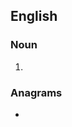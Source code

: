 {{also|algerians}}
==English==

===Noun===
{{head|en|noun plural form}}

# {{plural of|Algerian|lang=en}}

===Anagrams===
* {{anagrams|en|Glaserian}}